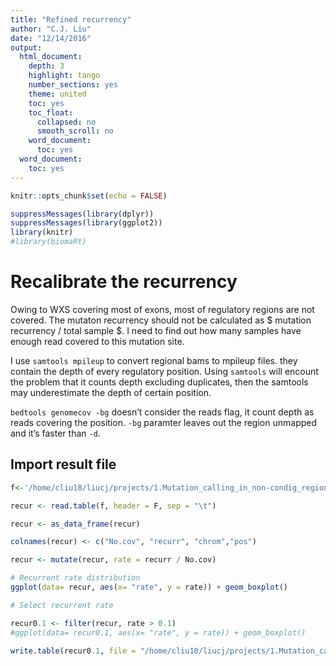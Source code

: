 ```yaml
---
title: "Refined recurrency"
author: "C.J. Liu"
date: "12/14/2016"
output:
  html_document:
    depth: 3
    highlight: tango
    number_sections: yes
    theme: united
    toc: yes
    toc_float:
      collapsed: no
      smooth_scroll: no
    word_document:
      toc: yes
  word_document:
    toc: yes
---
```


```r
knitr::opts_chunk$set(echo = FALSE)
```

```r
suppressMessages(library(dplyr))
suppressMessages(library(ggplot2))
library(knitr)
#library(biomaRt)
```

# Recalibrate the recurrency
Owing to WXS covering most of exons, most of regulatory regions are not covered. The mutaton recurrency should not be calculated as $ mutation recurrency / total sample $. I need to find out how many samples have enough read covered to this mutation site.

I use `samtools mpileup` to convert regional bams to mpileup files. they contain the depth of every regulatory position. Using `samtools` will encount the problem that it counts depth excluding duplicates, then the samtools may underestimate the depth of certain position.

`bedtools genomecov -bg` doesn't consider the reads flag, it count depth as reads covering the position. `-bg` paramter leaves out the region unmapped and it's faster than `-d`.


## Import result file
```r
f<-'/home/cliu18/liucj/projects/1.Mutation_calling_in_non-condig_region_through_EXOME/5.recalibrateRecurrencyWithCoverage/SNP/refined_goc/refined.recurrency'

recur <- read.table(f, header = F, sep = "\t")

recur <- as_data_frame(recur)

colnames(recur) <- c("No.cov", "recurr", "chrom","pos")

recur <- mutate(recur, rate = recurr / No.cov)

# Recurrent rate distribution
ggplot(data= recur, aes(x= "rate", y = rate)) + geom_boxplot()

# Select recurrent rate

recur0.1 <- filter(recur, rate > 0.1)
#ggplot(data= recur0.1, aes(x= "rate", y = rate)) + geom_boxplot()

write.table(recur0.1, file = "/home/cliu18/liucj/projects/1.Mutation_calling_in_non-condig_region_through_EXOME/5.recalibrateRecurrencyWithCoverage/SNP/refined_goc/recur0.1", col.names = T, row.names = F, quote = F, sep = "\t")

```










